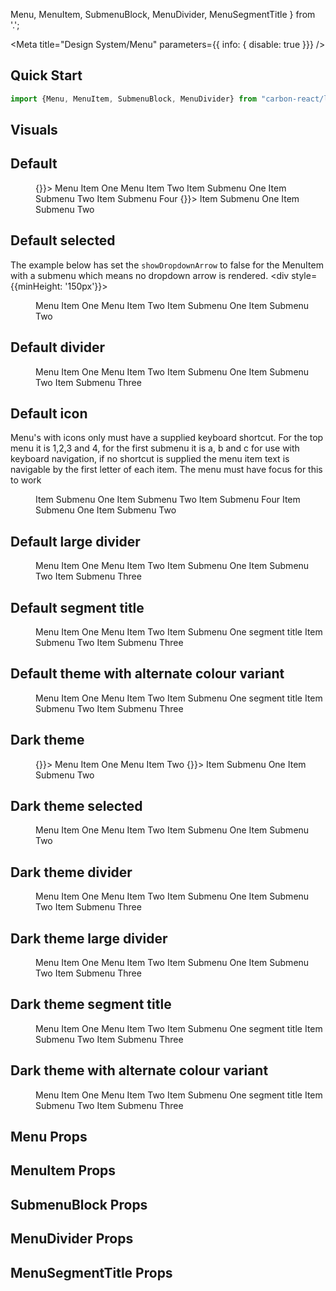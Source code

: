   Menu, MenuItem, SubmenuBlock, MenuDivider, MenuSegmentTitle
} from '.';

<Meta
  title="Design System/Menu"
  parameters={{ info: { disable: true }}}
/>

## Quick Start

```jsx
import {Menu, MenuItem, SubmenuBlock, MenuDivider} from "carbon-react/lib/components/menu";
```

## Visuals

## Default

<Preview>
  <Story name="default" parameters={{ chromatic: { disable: true }}}>
    <div style={{minHeight: '150px'}}>
      <Menu>
        <MenuItem onClick={() => {}}>
          Menu Item One
        </MenuItem>
        <MenuItem href="#">
          Menu Item Two
        </MenuItem>
        <MenuItem submenu="Menu Item Three">
          <MenuItem href="#">
            Item Submenu One
          </MenuItem>
          <MenuItem href="#">
            Item Submenu Two
          </MenuItem>
          <MenuDivider />
          <MenuItem icon="settings" href="#" ariaLabel="settings" keyboardOverride="s">
          </MenuItem>
          <MenuItem href="#">
            Item Submenu Four
          </MenuItem>
        </MenuItem>
        <MenuItem submenu="Menu Item Four">
          <MenuItem onClick={() => {}}>
            Item Submenu One
          </MenuItem>
          <MenuItem href="#">
            Item Submenu Two
          </MenuItem>
        </MenuItem>
      </Menu>
    </div>
  </Story>
</Preview>

## Default selected
The example below has set the `showDropdownArrow` to false for the MenuItem with a submenu which means no dropdown arrow 
is rendered.
<Preview>
  <Story name="default selected">
    <div style={{minHeight: '150px'}}>
      <Menu>
        <MenuItem selected href="#">
          Menu Item One
        </MenuItem>
        <MenuItem href="#">
          Menu Item Two
        </MenuItem>
        <MenuItem showDropdownArrow={false} submenu="Menu Item Three">
          <MenuItem href="#">
            Item Submenu One
          </MenuItem>
          <MenuItem href="#">
            Item Submenu Two
          </MenuItem>
        </MenuItem>
      </Menu>
    </div>
  </Story>
</Preview>

## Default divider

<Preview>
  <Story name="default divider" parameters={{ chromatic: { disable: true }}}>
    <div style={{minHeight: '150px'}}>
      <Menu>
        <MenuItem href="#">
          Menu Item One
        </MenuItem>
        <MenuItem href="#">
          Menu Item Two
        </MenuItem>
        <MenuItem submenu="Menu Item Three">
          <MenuItem href="#">
            Item Submenu One
          </MenuItem>
          <MenuDivider />
          <MenuItem href="#">
            Item Submenu Two
          </MenuItem>
          <MenuItem href="#">
            Item Submenu Three 
          </MenuItem>
        </MenuItem>
      </Menu>
    </div>
  </Story>
</Preview>

## Default icon

Menu's with icons only must have a supplied keyboard shortcut. For the top menu it is 1,2,3 and 4, for the first submenu it is a, b and c for use with keyboard navigation, if no shortcut is supplied the menu item text is navigable by the first letter of each item. 
The menu must have focus for this to work

<Preview>
  <Story name="default icon">
    <div style={{minHeight: '150px'}}>
      <Menu>
        <MenuItem icon="home" href="#" keyboardOverride="1" ariaLabel="Home"/> 
        <MenuItem icon="person" href="#" keyboardOverride="2" ariaLabel="Account"/>
        <MenuItem icon="settings" submenu keyboardOverride="3" ariaLabel="Settings">
          <MenuItem href="#" keyboardOverride="a">
            Item Submenu One
          </MenuItem>
          <MenuItem href="#" keyboardOverride="b">
            Item Submenu Two
          </MenuItem>
          <MenuDivider />
          <MenuItem icon="settings" href="#" ariaLabel="settings" keyboardOverride="c"/>
          <MenuItem href="#">
            Item Submenu Four
          </MenuItem>
        </MenuItem>
        <MenuItem icon="arrow" submenu keyboardOverride="4" ariaLabel="Actions">
          <MenuItem href="#">
            Item Submenu One
          </MenuItem>
          <MenuItem href="#">
            Item Submenu Two
          </MenuItem>
        </MenuItem>
      </Menu>
    </div>
  </Story>
</Preview>

## Default large divider

<Preview>
  <Story name="default large divider" parameters={{ chromatic: { disable: true }}}>
    <div style={{minHeight: '150px'}}>
      <Menu>
        <MenuItem href="#">
          Menu Item One
        </MenuItem>
        <MenuItem href="#">
          Menu Item Two
        </MenuItem>
        <MenuItem submenu="Menu Item Three">
          <MenuItem href="#">
            Item Submenu One
          </MenuItem>
          <MenuDivider size="large" />
          <MenuItem href="#">
            Item Submenu Two
          </MenuItem>
          <MenuItem href="#">
            Item Submenu Three
          </MenuItem>
        </MenuItem>
      </Menu>
    </div>
  </Story>
</Preview>


## Default segment title

<Preview>
  <Story name="default segment title" parameters={{ chromatic: { disable: true }}}>
    <div style={{minHeight: '200px'}}>
      <Menu>
        <MenuItem href="#">
          Menu Item One
        </MenuItem>
        <MenuItem href="#">
          Menu Item Two
        </MenuItem>
        <MenuItem submenu="Menu Item Three">
          <MenuItem href="#">
            Item Submenu One
          </MenuItem>
          <MenuSegmentTitle>segment title</MenuSegmentTitle>
          <MenuItem href="#">
            Item Submenu Two
          </MenuItem>
          <MenuItem href="#">
            Item Submenu Three
          </MenuItem>
        </MenuItem>
      </Menu>
    </div>
  </Story>
</Preview>

## Default theme with alternate colour variant

<Preview>
  <Story name="default theme alternate colour" parameters={{ chromatic: { disable: true }}}>
    <div style={{minHeight: '150px'}}>
      <Menu>
        <MenuItem href="#">
          Menu Item One
        </MenuItem>
        <MenuItem href="#">
          Menu Item Two
        </MenuItem>
        <MenuItem submenu="Menu Item Three">
          <MenuItem href="#">
            Item Submenu One
          </MenuItem>
          <MenuDivider variant="alternate" size="large" />
          <MenuSegmentTitle variant="alternate">segment title</MenuSegmentTitle>
          <MenuItem variant="alternate" href="#">
            Item Submenu Two
          </MenuItem>
          <MenuItem variant="alternate" href="#">
            Item Submenu Three
          </MenuItem>
        </MenuItem>
      </Menu>
    </div>
  </Story>
</Preview>

## Dark theme

<Preview>
  <Story name="dark theme" parameters={{ chromatic: { disable: true }}}>
    <div style={{minHeight: '150px'}}>
      <Menu menuType="dark">
        <MenuItem onClick={() => {}}>
          Menu Item One
        </MenuItem>
        <MenuItem href="#">
          Menu Item Two
        </MenuItem>
        <MenuItem submenu="Menu Item Three">
          <MenuItem onClick={() => {}}>
            Item Submenu One
          </MenuItem>
          <MenuItem href="#">
            Item Submenu Two
          </MenuItem>
        </MenuItem>
      </Menu>
    </div>
  </Story>
</Preview>

## Dark theme selected

<Preview>
  <Story name="dark theme selected">
    <div style={{minHeight: '150px'}}>
      <Menu menuType="dark">
        <MenuItem selected href="#">
          Menu Item One
        </MenuItem>
        <MenuItem href="#">
          Menu Item Two
        </MenuItem>
        <MenuItem submenu="Menu Item Three">
          <MenuItem href="#">
            Item Submenu One
          </MenuItem>
          <MenuItem href="#">
            Item Submenu Two
          </MenuItem>
        </MenuItem>
      </Menu>
    </div>
  </Story>
</Preview>

## Dark theme divider

<Preview>
  <Story name="dark theme divider" parameters={{ chromatic: { disable: true }}}>
    <div style={{minHeight: '150px'}}>
      <Menu menuType="dark">
        <MenuItem href="#">
          Menu Item One
        </MenuItem>
        <MenuItem href="#">
          Menu Item Two
        </MenuItem>
        <MenuItem submenu="Menu Item Three">
          <MenuItem href="#">
            Item Submenu One
          </MenuItem>
          <MenuDivider />
          <MenuItem href="#">
            Item Submenu Two
          </MenuItem>
          <MenuItem href="#">
            Item Submenu Three
          </MenuItem>
        </MenuItem>
      </Menu>
    </div>
  </Story>
</Preview>

## Dark theme large divider

<Preview>
  <Story name="dark theme large divider" parameters={{ chromatic: { disable: true }}}>
    <div style={{minHeight: '150px'}}>
      <Menu menuType="dark">
        <MenuItem href="#">
          Menu Item One
        </MenuItem>
        <MenuItem href="#">
          Menu Item Two
        </MenuItem>
        <MenuItem submenu="Menu Item Three">
          <MenuItem href="#">
            Item Submenu One
          </MenuItem>
          <MenuDivider size="large" />
          <MenuItem href="#">
            Item Submenu Two
          </MenuItem>
          <MenuItem href="#">
            Item Submenu Three
          </MenuItem>
        </MenuItem>
      </Menu>
    </div>
  </Story>
</Preview>

## Dark theme segment title

<Preview>
  <Story name="dark theme segment title" parameters={{ chromatic: { disable: true }}}>
    <div style={{minHeight: '200px'}}>
      <Menu menuType="dark">
        <MenuItem href="#">
          Menu Item One
        </MenuItem>
        <MenuItem href="#">
          Menu Item Two
        </MenuItem>
        <MenuItem submenu="Menu Item Three">
          <MenuItem href="#">
            Item Submenu One
          </MenuItem>
          <MenuSegmentTitle>segment title</MenuSegmentTitle>
          <MenuItem href="#">
            Item Submenu Two
          </MenuItem>
          <MenuItem href="#">
            Item Submenu Three
          </MenuItem>
        </MenuItem>
      </Menu>
    </div>
  </Story>
</Preview>

## Dark theme with alternate colour variant

<Preview>
  <Story name="dark theme alternate colour" parameters={{ chromatic: { disable: true }}}>
    <div style={{minHeight: '150px'}}>
      <Menu menuType="dark">
        <MenuItem href="#">
          Menu Item One
        </MenuItem>
        <MenuItem href="#">
          Menu Item Two
        </MenuItem>
        <MenuItem submenu="Menu Item Three">
          <MenuItem href="#">
            Item Submenu One
          </MenuItem>
          <MenuDivider variant="alternate" size="large" />
          <MenuSegmentTitle variant="alternate">segment title</MenuSegmentTitle>
          <MenuItem variant="alternate" href="#">
            Item Submenu Two
          </MenuItem>
          <MenuItem variant="alternate" href="#">
            Item Submenu Three
          </MenuItem>
        </MenuItem>
      </Menu>
    </div>
  </Story>
</Preview>

## Menu Props

<Props of={Menu} />

## MenuItem Props

<Props of={MenuItem} />

## SubmenuBlock Props

<Props of={SubmenuBlock} />

## MenuDivider Props

<Props of={MenuDivider} />

## MenuSegmentTitle Props

<Props of={MenuSegmentTitle} />